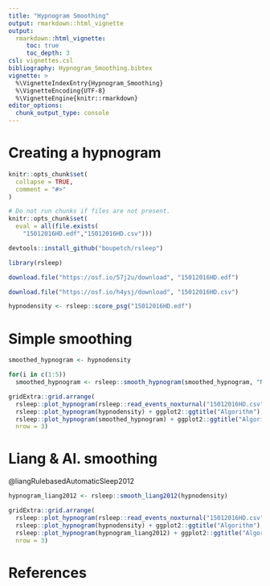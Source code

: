 ```yaml
---
title: "Hypnogram Smoothing"
output: rmarkdown::html_vignette
output: 
  rmarkdown::html_vignette:
     toc: true
     toc_depth: 3
csl: vignettes.csl
bibliography: Hypnogram_Smoothing.bibtex
vignette: >
  %\VignetteIndexEntry{Hypnogram_Smoothing}
  %\VignetteEncoding{UTF-8}
  %\VignetteEngine{knitr::rmarkdown}
editor_options: 
  chunk_output_type: console
---
```


# Creating a hypnogram

```r
knitr::opts_chunk$set(
  collapse = TRUE,
  comment = "#>"
)

# Do not run chunks if files are not present.
knitr::opts_chunk$set(
  eval = all(file.exists(
    "15012016HD.edf","15012016HD.csv")))
```

```r
devtools::install_github("boupetch/rsleep")
```

```r
library(rsleep)
```

```r
download.file("https://osf.io/57j2u/download", "15012016HD.edf")
```

```r
download.file("https://osf.io/h4ysj/download", "15012016HD.csv")
```

```r
hypnodensity <- rsleep::score_psg("15012016HD.edf")
```

# Simple smoothing

```r
smoothed_hypnogram <- hypnodensity

for(i in c(1:5)) 
  smoothed_hypnogram <- rsleep::smooth_hypnogram(smoothed_hypnogram, "N2", "REM",i)
```

```r
gridExtra::grid.arrange(
  rsleep::plot_hypnogram(rsleep::read_events_noxturnal("15012016HD.csv")) + ggplot2::ggtitle("Visual"),
  rsleep::plot_hypnogram(hypnodensity) + ggplot2::ggtitle("Algorithm"),
  rsleep::plot_hypnogram(smoothed_hypnogram) + ggplot2::ggtitle("Algorithm + Smoothing"),
  nrow = 3)
```

# Liang & Al. smoothing

@liangRulebasedAutomaticSleep2012

```r
hypnogram_liang2012 <- rsleep::smooth_liang2012(hypnodensity)

gridExtra::grid.arrange(
  rsleep::plot_hypnogram(rsleep::read_events_noxturnal("15012016HD.csv")) + ggplot2::ggtitle("Visual"),
  rsleep::plot_hypnogram(hypnodensity) + ggplot2::ggtitle("Algorithm"),
  rsleep::plot_hypnogram(hypnogram_liang2012) + ggplot2::ggtitle("Algorithm + Liang 2012 Smoothing"),
  nrow = 3)
```

# References
